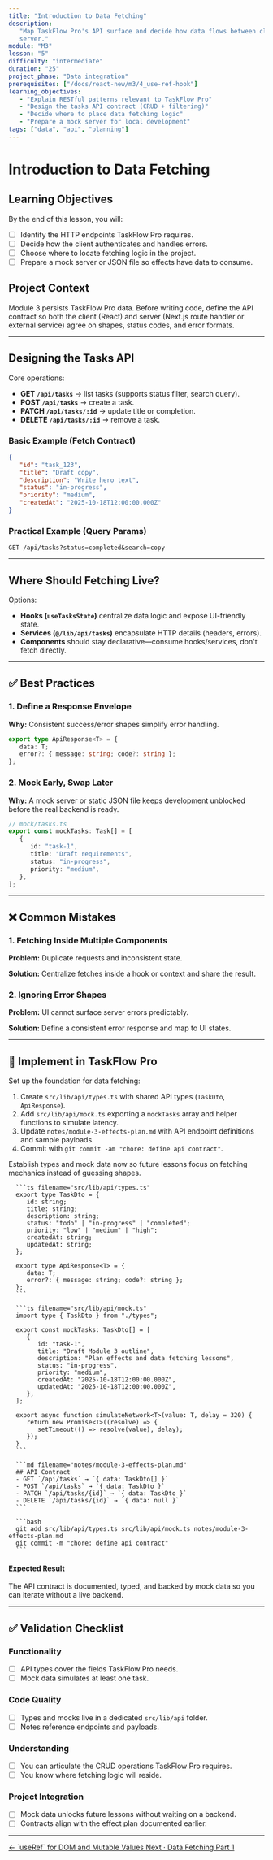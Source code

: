 ```yaml
---
title: "Introduction to Data Fetching"
description:
   "Map TaskFlow Pro's API surface and decide how data flows between client and
   server."
module: "M3"
lesson: "5"
difficulty: "intermediate"
duration: "25"
project_phase: "Data integration"
prerequisites: ["/docs/react-new/m3/4_use-ref-hook"]
learning_objectives:
   - "Explain RESTful patterns relevant to TaskFlow Pro"
   - "Design the tasks API contract (CRUD + filtering)"
   - "Decide where to place data fetching logic"
   - "Prepare a mock server for local development"
tags: ["data", "api", "planning"]
---
```



# Introduction to Data Fetching

## Learning Objectives

By the end of this lesson, you will:

-  [ ] Identify the HTTP endpoints TaskFlow Pro requires.
-  [ ] Decide how the client authenticates and handles errors.
-  [ ] Choose where to locate fetching logic in the project.
-  [ ] Prepare a mock server or JSON file so effects have data to consume.

## Project Context

Module 3 persists TaskFlow Pro data. Before writing code, define the API
contract so both the client (React) and server (Next.js route handler or
external service) agree on shapes, status codes, and error formats.

---

## Designing the Tasks API

Core operations:

-  **GET `/api/tasks`** → list tasks (supports status filter, search query).
-  **POST `/api/tasks`** → create a task.
-  **PATCH `/api/tasks/:id`** → update title or completion.
-  **DELETE `/api/tasks/:id`** → remove a task.

### Basic Example (Fetch Contract)

```json
{
   "id": "task_123",
   "title": "Draft copy",
   "description": "Write hero text",
   "status": "in-progress",
   "priority": "medium",
   "createdAt": "2025-10-18T12:00:00.000Z"
}
```

### Practical Example (Query Params)

```http
GET /api/tasks?status=completed&search=copy
```

---

## Where Should Fetching Live?

Options:

-  **Hooks (`useTasksState`)** centralize data logic and expose UI-friendly
   state.
-  **Services (`@/lib/api/tasks`)** encapsulate HTTP details (headers, errors).
-  **Components** should stay declarative—consume hooks/services, don't fetch
   directly.

---

## ✅ Best Practices

### 1. Define a Response Envelope

**Why:** Consistent success/error shapes simplify error handling.

```ts
export type ApiResponse<T> = {
   data: T;
   error?: { message: string; code?: string };
};
```

### 2. Mock Early, Swap Later

**Why:** A mock server or static JSON file keeps development unblocked before
the real backend is ready.

```ts
// mock/tasks.ts
export const mockTasks: Task[] = [
   {
      id: "task-1",
      title: "Draft requirements",
      status: "in-progress",
      priority: "medium",
   },
];
```

---

## ❌ Common Mistakes

### 1. Fetching Inside Multiple Components

**Problem:** Duplicate requests and inconsistent state.

**Solution:** Centralize fetches inside a hook or context and share the result.

### 2. Ignoring Error Shapes

**Problem:** UI cannot surface server errors predictably.

**Solution:** Define a consistent error response and map to UI states.

---

## 🔨 Implement in TaskFlow Pro

Set up the foundation for data fetching:

1. Create `src/lib/api/types.ts` with shared API types (`TaskDto`,
   `ApiResponse`).
2. Add `src/lib/api/mock.ts` exporting a `mockTasks` array and helper functions
   to simulate latency.
3. Update `notes/module-3-effects-plan.md` with API endpoint definitions and
   sample payloads.
4. Commit with `git commit -am "chore: define api contract"`.

<Accordions type='single' className='mt-4'>
   <Accordion title='Solution Walkthrough'>
      <p>
         Establish types and mock data now so future lessons focus on fetching mechanics instead of guessing shapes.
      </p>

      ```ts filename="src/lib/api/types.ts"
      export type TaskDto = {
         id: string;
         title: string;
         description: string;
         status: "todo" | "in-progress" | "completed";
         priority: "low" | "medium" | "high";
         createdAt: string;
         updatedAt: string;
      };

      export type ApiResponse<T> = {
         data: T;
         error?: { message: string; code?: string };
      };
      ```

      ```ts filename="src/lib/api/mock.ts"
      import type { TaskDto } from "./types";

      export const mockTasks: TaskDto[] = [
         {
            id: "task-1",
            title: "Draft Module 3 outline",
            description: "Plan effects and data fetching lessons",
            status: "in-progress",
            priority: "medium",
            createdAt: "2025-10-18T12:00:00.000Z",
            updatedAt: "2025-10-18T12:00:00.000Z",
         },
      ];

      export async function simulateNetwork<T>(value: T, delay = 320) {
         return new Promise<T>((resolve) => {
            setTimeout(() => resolve(value), delay);
         });
      }
      ```

      ```md filename="notes/module-3-effects-plan.md"
      ## API Contract
      - GET `/api/tasks` → `{ data: TaskDto[] }`
      - POST `/api/tasks` → `{ data: TaskDto }`
      - PATCH `/api/tasks/{id}` → `{ data: TaskDto }`
      - DELETE `/api/tasks/{id}` → `{ data: null }`
      ```

      ```bash
      git add src/lib/api/types.ts src/lib/api/mock.ts notes/module-3-effects-plan.md
      git commit -m "chore: define api contract"
      ```

   </Accordion>
</Accordions>

#### Expected Result

The API contract is documented, typed, and backed by mock data so you can
iterate without a live backend.

---

## ✅ Validation Checklist

### Functionality

-  [ ] API types cover the fields TaskFlow Pro needs.
-  [ ] Mock data simulates at least one task.

### Code Quality

-  [ ] Types and mocks live in a dedicated `src/lib/api` folder.
-  [ ] Notes reference endpoints and payloads.

### Understanding

-  [ ] You can articulate the CRUD operations TaskFlow Pro requires.
-  [ ] You know where fetching logic will reside.

### Project Integration

-  [ ] Mock data unlocks future lessons without waiting on a backend.
-  [ ] Contracts align with the effect plan documented earlier.

---

<div className='mt-8 flex justify-between'>
   <a
      href='/docs/react-new/m3/4_use-ref-hook'
      className='text-sm font-medium text-muted-foreground hover:text-foreground'
   >
      ← `useRef` for DOM and Mutable Values
   </a>
   <a
      href='/docs/react-new/m3/6_data-fetching-part-1'
      className='text-sm font-medium text-primary hover:text-primary/80'
   >
      Next · Data Fetching Part 1
   </a>
</div>
